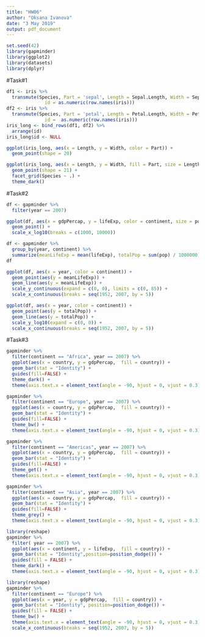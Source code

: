 ```yaml
---
title: "HW06"
author: "Oksana Ivanova"
date: "3 May 2019"
output: pdf_document
---
```


```r
set.seed(42)
library(gapminder)
library(ggplot2)
library(datasets)
library(dplyr)
```

#Task#1
```r
df1 <- iris %>%
  transmute(Species, Part = 'sepal', Length = Sepal.Length, Width = Sepal.Width,
              id = as.numeric(row.names(iris)))
df2 <- iris %>%
  transmute(Species, Part = 'petal', Length = Petal.Length, Width = Petal.Width, 
              id =  as.numeric(row.names(iris)))
iris_long <- bind_rows(df1, df2) %>%
  arrange(id)
iris_long$id <- NULL
```

```r
ggplot(iris_long, aes(x = Length, y = Width, color = Part)) +
  geom_point(shape = 20)
```

```r
ggplot(iris_long, aes(x = Length, y = Width, fill = Part, size = Length + Width)) +
  geom_point(shape = 21) +
  facet_grid(Species ~ .) +
  theme_dark()
```


#Task#2
```r
df <- gapminder %>%
  filter(year == 2007)

ggplot(df, aes(x = gdpPercap, y = lifeExp, color = continent, size = pop)) +
  geom_point() + 
  scale_x_log10(breaks = c(1000, 10000))
```

```r
df <- gapminder %>%
  group_by(year, continent) %>%
  summarize(meanLifeExp = mean(lifeExp), totalPop = sum(pop) / 1000000)
df
```

```r
ggplot(df, aes(x = year, color = continent)) +
  geom_point(aes(y = meanLifeExp)) +
  geom_line(aes(y = meanLifeExp)) +
  scale_y_continuous(expand = c(0, 0), limits = c(0, 85)) +
  scale_x_continuous(breaks = seq(1952, 2007, by = 5))
```

```r
ggplot(df, aes(x = year, color = continent)) +
  geom_point(aes(y = totalPop)) +
  geom_line(aes(y = totalPop)) +
  scale_y_log10(expand = c(0, 0)) +
  scale_x_continuous(breaks = seq(1952, 2007, by = 5))
```

#Task#3

```r
gapminder %>%
  filter(continent == "Africa", year == 2007) %>%
  ggplot(aes(x = country, y = gdpPercap,  fill = country)) +
  geom_bar(stat = "Identity") +
  guides(fill=FALSE) +
  theme_dark() +
  theme(axis.text.x = element_text(angle = -90, hjust = 0, vjust = 0.3))
```

```r
gapminder %>%
  filter(continent == "Europe", year == 2007) %>%
  ggplot(aes(x = country, y = gdpPercap,  fill = country)) +
  geom_bar(stat = "Identity") +
  guides(fill=FALSE) +
  theme_bw() +
  theme(axis.text.x = element_text(angle = -90, hjust = 0, vjust = 0.3))
```

```r
gapminder %>%
  filter(continent == "Americas", year == 2007) %>%
  ggplot(aes(x = country, y = gdpPercap,  fill = country)) +
  geom_bar(stat = "Identity") +
  guides(fill=FALSE) +
  theme_get() +
  theme(axis.text.x = element_text(angle = -90, hjust = 0, vjust = 0.3))
```

```r
gapminder %>%
  filter(continent == "Asia", year == 2007) %>%
  ggplot(aes(x = country, y = gdpPercap,  fill = country)) +
  geom_bar(stat = "Identity") +
  guides(fill=FALSE) +
  theme_grey() +
  theme(axis.text.x = element_text(angle = -90, hjust = 0, vjust = 0.3))
```

```r
library(reshape)
gapminder %>%
  filter( year == 2007) %>%
  ggplot(aes(x = continent, y = lifeExp,  fill = country)) +
  geom_bar(stat = "Identity",position=position_dodge()) +
  guides(fill = FALSE) +
  theme_dark() +
  theme(axis.text.x = element_text(angle = -90, hjust = 0, vjust = 0.3)) 
```

```r
library(reshape)
gapminder %>%
  filter(continent == "Europe") %>%
  ggplot(aes(x = year, y = gdpPercap,  fill = country)) +
  geom_bar(stat = "Identity", position=position_dodge()) +
  guides(fill = FALSE) +
  theme_bw() +
  theme(axis.text.x = element_text(angle = -90, hjust = 0, vjust = 0.3)) +
  scale_x_continuous(breaks = seq(1952, 2007, by = 5))
```

